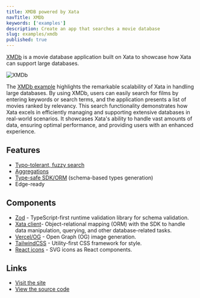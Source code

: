 ```yaml
---
title: XMDB powered by Xata
navTitle: XMDb
keywords: ['examples']
description: Create an app that searches a movie database
slug: examples/xmdb
published: true
---
```


[XMDb](https://xmdb.vercel.app/) is a movie database application built on Xata to showcase how Xata can support large databases.

![XMDb](images/xmdb.png)

The [XMDb example](https://github.com/xataio/xmdb) highlights the remarkable scalability of Xata in handling large databases. By using XMDb, users can easily search for films by entering keywords or search terms, and the application presents a list of movies ranked by relevancy. This search functionality demonstrates how Xata excels in efficiently managing and supporting extensive databases in real-world scenarios. It showcases Xata's ability to handle vast amounts of data, ensuring optimal performance, and providing users with an enhanced experience.

## Features

- [Typo-tolerant, fuzzy search](/docs/developer-guide/typescript-client/search)
- [Aggregations](/docs/developer-guide/typescript-client/aggregate)
- [Type-safe SDK/ORM](/docs/developer-guide/typescript-client/overview) (schema-based types generation)
- Edge-ready

## Components

- [Zod](https://zod.dev) - TypeScript-first runtime validation library for schema validation.
- [Xata client](https://xata.io/docs/developer-guide/cli)- Object-relational mapping (ORM) with the SDK to handle data manipulation, querying, and other database-related tasks.
- [Vercel/OG](https://vercel.com/docs/concepts/functions/edge-functions/og-image-generation#using-@vercel/o) - Open Graph (OG) image generation.
- [TailwindCSS](https://tailwindcss.com) - Utility-first CSS framework for style.
- [React icons](https://react-icons-kit.vercel.app) - SVG icons as React components.

## Links

- [Visit the site](https://xmdb.vercel.app/)
- [View the source code](https://github.com/xataio/xmdb)
